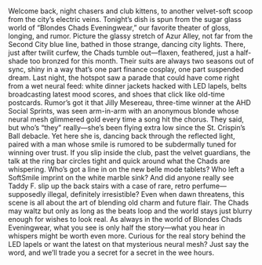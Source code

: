 \
Welcome back, night chasers and club kittens, to another velvet-soft scoop from the city’s electric veins. Tonight’s dish is spun from the sugar glass world of “Blondes Chads Eveningwear,” our favorite theater of gloss, longing, and rumor.  Picture the glassy stretch of Azur Alley, not far from the Second City blue line, bathed in those strange, dancing city lights. There, just after twilit curfew, the Chads tumble out—flaxen, feathered, just a half-shade too bronzed for this month. Their suits are always two seasons out of sync, shiny in a way that’s one part finance cosplay, one part suspended dream. Last night, the hotspot saw a parade that could have come right from a wet neural feed: white dinner jackets hacked with LED lapels, belts broadcasting latest mood scores, and shoes that click like old-time postcards.  Rumor’s got it that Jilly Mesereau, three-time winner at the AHD Social Sprints, was seen arm-in-arm with an anonymous blonde whose neural mesh glimmered gold every time a song hit the chorus. They said, but who’s “they” really—she’s been flying extra low since the St. Crispin’s Ball debacle. Yet here she is, dancing back through the reflected light, paired with a man whose smile is rumored to be subdermally tuned for winning over trust.  If you slip inside the club, past the velvet guardians, the talk at the ring bar circles tight and quick around what the Chads are whispering. Who’s got a line in on the new belle mode tablets? Who left a SoftSmile imprint on the white marble sink? And did anyone really see Taddy F. slip up the back stairs with a case of rare, retro perfume—supposedly illegal, definitely irresistible?  Even when dawn threatens, this scene is all about the art of blending old charm and future flair. The Chads may waltz but only as long as the beats loop and the world stays just blurry enough for wishes to look real. As always in the world of Blondes Chads Eveningwear, what you see is only half the story—what you hear in whispers might be worth even more.  Curious for the real story behind the LED lapels or want the latest on that mysterious neural mesh? Just say the word, and we’ll trade you a secret for a secret in the wee hours.
